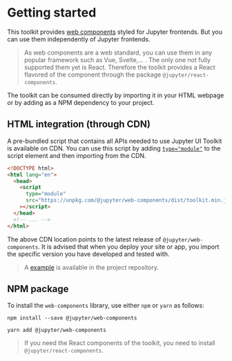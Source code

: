
<Meta title="Getting started" />

# Getting started

This toolkit provides [web components](https://developer.mozilla.org/en-US/docs/Web/API/Web_components) styled for Jupyter frontends. But you can use
them independently of Jupyter frontends.

> As web components are a web standard, you can use them in any popular framework such as Vue, Svelte,... .
> The only one not fully supported them yet is React. Therefore the toolkit provides a React flavored of
> the component through the package `@jupyter/react-components`.

The toolkit can be consumed directly by importing it in your HTML webpage or by adding as a NPM dependency to your project.

## HTML integration (through CDN)

A pre-bundled script that contains all APIs needed to use Jupyter UI Toolkit is available on CDN. You can use this script by adding [`type="module"`](https://developer.mozilla.org/en-US/docs/Web/JavaScript/Guide/Modules) to the script element and then importing from the CDN.

```html
<!DOCTYPE html>
<html lang="en">
  <head>
    <script
      type="module"
      src="https://unpkg.com/@jupyter/web-components/dist/toolkit.min.js"
    ></script>
  </head>
  <!-- ... -->
</html>
```

The above CDN location points to the latest release of `@jupyter/web-components`. It is advised that when you deploy your site or app, you import the specific version you have developed and tested with.

> A [example](https://raw.githubusercontent.com/jupyterlab-contrib/jupyter-ui-toolkit/main/examples/cdn) is available in the project repository.

## NPM package

To install the `web-components` library, use either `npm` or `yarn` as follows:

```shell
npm install --save @jupyter/web-components
```

```shell
yarn add @jupyter/web-components
```

> If you need the React components of the toolkit, you need to install `@jupyter/react-components`.
